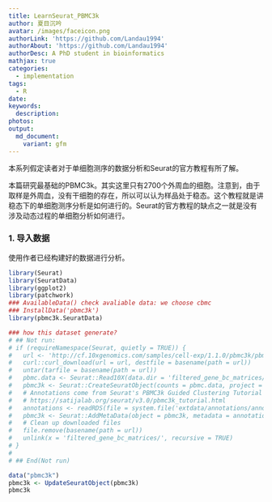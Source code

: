 ```yaml
---
title: LearnSeurat_PBMC3k
author: 夏目沉吟
avatar: /images/faceicon.png
authorLink: 'https://github.com/Landau1994'
authorAbout: 'https://github.com/Landau1994'
authorDesc: A PhD student in bioinformatics
mathjax: true
categories:
  - implementation
tags:
  - R
date:
keywords:
  description: 
photos:
output:
  md_document:
    variant: gfm
---
```


本系列假定读者对于单细胞测序的数据分析和Seurat的官方教程有所了解。

本篇研究最基础的PBMC3k。其实这里只有2700个外周血的细胞。注意到，由于取样是外周血，没有干细胞的存在，所以可以认为样品处于稳态。这个教程就是讲稳态下的单细胞测序分析是如何进行的。Seurat的官方教程的缺点之一就是没有涉及动态过程的单细胞分析如何进行。

### 1. 导入数据

使用作者已经构建好的数据进行分析。

```r
library(Seurat)
library(SeuratData)
library(ggplot2)
library(patchwork)
### AvailableData() check avaliable data: we choose cbmc
### InstallData('pbmc3k')
library(pbmc3k.SeuratData)

### how this dataset generate?
# ## Not run: 
# if (requireNamespace(Seurat, quietly = TRUE)) {
#   url <- 'http://cf.10xgenomics.com/samples/cell-exp/1.1.0/pbmc3k/pbmc3k_filtered_gene_bc_matrices.tar.gz'
#   curl::curl_download(url = url, destfile = basename(path = url))
#   untar(tarfile = basename(path = url))
#   pbmc.data <- Seurat::Read10X(data.dir = 'filtered_gene_bc_matrices/hg19/')
#   pbmc3k <- Seurat::CreateSeuratObject(counts = pbmc.data, project = 'pbmc3k', min.cells = 3, min.features = 200)
#   # Annotations come from Seurat's PBMC3k Guided Clustering Tutorial
#   # https://satijalab.org/seurat/v3.0/pbmc3k_tutorial.html
#   annotations <- readRDS(file = system.file('extdata/annotations/annotations.Rds', package = 'pbmc3k.SeuratData'))
#   pbmc3k <- Seurat::AddMetaData(object = pbmc3k, metadata = annotations)
#   # Clean up downloaded files
#   file.remove(basename(path = url))
#   unlink(x = 'filtered_gene_bc_matrices/', recursive = TRUE)
# }
# 
# ## End(Not run)

data("pbmc3k")
pbmc3k <- UpdateSeuratObject(pbmc3k)
pbmc3k
```
